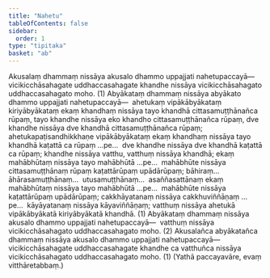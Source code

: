 ```yaml
---
title: "Nahetu"
tableOfContents: false
sidebar:
  order: 1
type: "tipitaka"
basket: "ab"
---
```



<DynamicBreadcrumb />

<Division number="198">

<Paragraph number="681">
Akusalaṃ dhammaṃ nissāya akusalo dhammo uppajjati nahetupaccayā—  vicikicchāsahagate uddhaccasahagate khandhe nissāya vicikicchāsahagato uddhaccasahagato moho. (1)
</Paragraph>

<Paragraph number="682">
Abyākataṃ dhammaṃ nissāya abyākato dhammo uppajjati nahetupaccayā—  ahetukaṃ vipākābyākataṃ kiriyābyākataṃ ekaṃ khandhaṃ nissāya tayo khandhā cittasamuṭṭhānañca rūpaṃ, tayo khandhe nissāya eko khandho cittasamuṭṭhānañca rūpaṃ, dve khandhe nissāya dve khandhā cittasamuṭṭhānañca rūpaṃ; ahetukapaṭisandhikkhaṇe vipākābyākataṃ ekaṃ khandhaṃ nissāya tayo khandhā kaṭattā ca rūpaṃ …pe…  dve khandhe nissāya dve khandhā kaṭattā ca rūpaṃ; khandhe nissāya vatthu, vatthuṃ nissāya khandhā; ekaṃ mahābhūtaṃ nissāya tayo mahābhūtā …pe…  mahābhūte nissāya cittasamuṭṭhānaṃ rūpaṃ kaṭattārūpaṃ upādārūpaṃ; bāhiraṃ…  āhārasamuṭṭhānaṃ…  utusamuṭṭhānaṃ…  asaññasattānaṃ ekaṃ mahābhūtaṃ nissāya tayo mahābhūtā …pe…  mahābhūte nissāya kaṭattārūpaṃ upādārūpaṃ; cakkhāyatanaṃ nissāya cakkhuviññāṇaṃ …pe…  kāyāyatanaṃ nissāya kāyaviññāṇaṃ; vatthuṃ nissāya ahetukā vipākābyākatā kiriyābyākatā khandhā. (1)
</Paragraph>

<Paragraph number="683">
Abyākataṃ dhammaṃ nissāya akusalo dhammo uppajjati nahetupaccayā—  vatthuṃ nissāya vicikicchāsahagato uddhaccasahagato moho. (2)
</Paragraph>

<Paragraph number="684">
Akusalañca abyākatañca dhammaṃ nissāya akusalo dhammo uppajjati nahetupaccayā—  vicikicchāsahagate uddhaccasahagate khandhe ca vatthuñca nissāya vicikicchāsahagato uddhaccasahagato moho. (1)

</Paragraph>
</Division>

<Paragraph number="685" type="center">
(Yathā paccayavāre, evaṃ vitthāretabbaṃ.)
</Paragraph>
